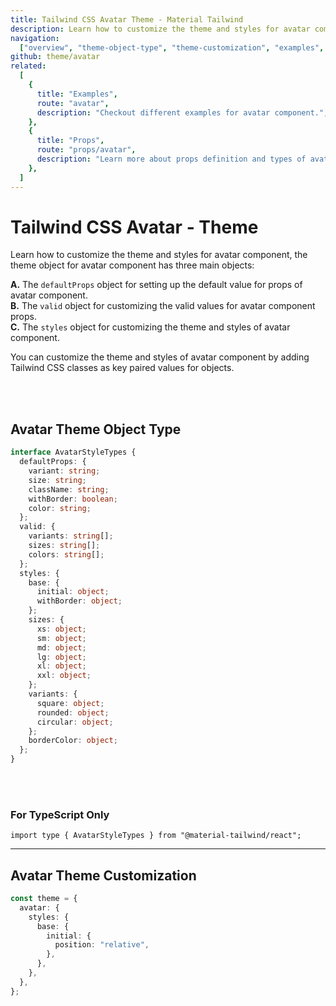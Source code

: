 ```yaml
---
title: Tailwind CSS Avatar Theme - Material Tailwind
description: Learn how to customize the theme and styles for avatar component.
navigation:
  ["overview", "theme-object-type", "theme-customization", "examples", "props"]
github: theme/avatar
related:
  [
    {
      title: "Examples",
      route: "avatar",
      description: "Checkout different examples for avatar component.",
    },
    {
      title: "Props",
      route: "props/avatar",
      description: "Learn more about props definition and types of avatar component.",
    },
  ]
---
```


# Tailwind CSS Avatar - Theme

<span id="overview" className="scroll-mt-48" />

Learn how to customize the theme and styles for avatar component, the theme object for avatar component has three main objects:

**A.** The <Code>defaultProps</Code> object for setting up the default value for props of avatar component.<br />
**B.** The <Code>valid</Code> object for customizing the valid values for avatar component props.<br />
**C.** The <Code>styles</Code> object for customizing the theme and styles of avatar component.<br />

You can customize the theme and styles of avatar component by adding Tailwind CSS classes as key paired values for objects.

<br />
<br />

## Avatar Theme Object Type

<span id="theme-object-type" className="scroll-mt-48" />

```ts
interface AvatarStyleTypes {
  defaultProps: {
    variant: string;
    size: string;
    className: string;
    withBorder: boolean;
    color: string;
  };
  valid: {
    variants: string[];
    sizes: string[];
    colors: string[];
  };
  styles: {
    base: {
      initial: object;
      withBorder: object;
    };
    sizes: {
      xs: object;
      sm: object;
      md: object;
      lg: object;
      xl: object;
      xxl: object;
    };
    variants: {
      square: object;
      rounded: object;
      circular: object;
    };
    borderColor: object;
  };
}
```

<br />
<br />

### For TypeScript Only

```tsx
import type { AvatarStyleTypes } from "@material-tailwind/react";
```

---

## Avatar Theme Customization

<span id="theme-customization" className="scroll-mt-48" />

```ts
const theme = {
  avatar: {
    styles: {
      base: {
        initial: {
          position: "relative",
        },
      },
    },
  },
};
```

<span id="examples" className="scroll-mt-48" />
<span id="props" className="scroll-mt-48" />
